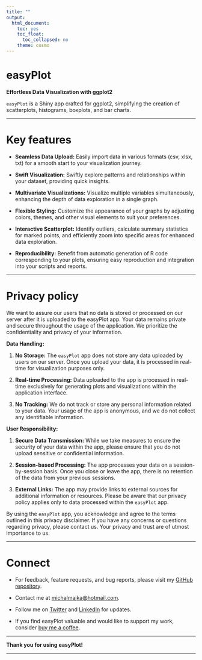 ```yaml
---
title: ""
output: 
  html_document: 
    toc: yes
    toc_float:
      toc_collapsed: no
    theme: cosmo
---
```

  
# easyPlot

**Effortless Data Visualization with ggplot2**

`easyPlot` is a Shiny app crafted for ggplot2, simplifying the creation of scatterplots, histograms, boxplots, and bar charts.



----------------------------------------------------

# Key features

- **Seamless Data Upload:** Easily import data in various formats (csv, xlsx, txt) for a smooth start to your visualization journey.

- **Swift Visualization:** Swiftly explore patterns and relationships within your dataset, providing quick insights.

- **Multivariate Visualizations:** Visualize multiple variables simultaneously, enhancing the depth of data exploration in a single graph.

- **Flexible Styling:** Customize the appearance of your graphs by adjusting colors, themes, and other visual elements to suit your preferences.

- **Interactive Scatterplot:** Identify outliers, calculate summary statistics for marked points, and efficiently zoom into specific areas for enhanced data exploration.

- **Reproducibility:** Benefit from automatic generation of R code corresponding to your plots, ensuring easy reproduction and integration into your scripts and reports.


----------------------------------------------------

# Privacy policy

We want to assure our users that no data is stored or processed on our server after it is uploaded to the easyPlot app. Your data remains private and secure throughout the usage of the application. We prioritize the confidentiality and privacy of your information.

**Data Handling:**

1. **No Storage:** The `easyPlot` app does not store any data uploaded by users on our server. Once you upload your data, it is processed in real-time for visualization purposes only.

2. **Real-time Processing:** Data uploaded to the app is processed in real-time exclusively for generating plots and visualizations within the application interface.

3. **No Tracking:** We do not track or store any personal information related to your data. Your usage of the app is anonymous, and we do not collect any identifiable information.

**User Responsibility:**

1. **Secure Data Transmission:** While we take measures to ensure the security of your data within the app, please ensure that you do not upload sensitive or confidential information.

2. **Session-based Processing:** The app processes your data on a session-by-session basis. Once you close or leave the app, there is no retention of the data from your previous sessions.

3. **External Links:** The app may provide links to external sources for additional information or resources. Please be aware that our privacy policy applies only to data processed within the `easyPlot` app.

By using the `easyPlot` app, you acknowledge and agree to the terms outlined in this privacy disclaimer. If you have any concerns or questions regarding privacy, please contact us. Your privacy and trust are of utmost importance to us.

----------------------------------------------------

# Connect

- For feedback, feature requests, and bug reports, please visit my [GitHub repository](https://github.com/majkamichal/easyPlot).
  
- Contact me at [michalmajka@hotmail.com](mailto:michalmajka@hotmail.com).
  
- Follow me on [Twitter](https://twitter.com/majkamichal) and [LinkedIn](https://www.linkedin.com/in/michal-majka/) for updates.
    
- If you find easyPlot valuable and would like to support my work, consider [buy me a coffee](https://www.buymeacoffee.com/michalmajka).

----------------------------------------------------
    
**Thank you for using easyPlot!**
      
----------------------------------------------------
